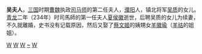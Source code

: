 {{Unreferenced|time=2014-4-7}}
'''吴夫人'''，[[三国|三国]]时期[[曹魏|曹魏]]执政[[司马师|司马师]]的第二任夫人，[[濮阳郡|濮阳]]人，镇北将军[[吴质|吴质]]的女儿。[[青龙_(曹魏)|青龙]]二年（234年）时司馬師的第一任夫人[[夏侯徽|夏侯徽]]逝世，后聘吴质的女儿为续妻，不久就離婚，史书没有记载原因，然后又娶了[[蔡文姬|蔡文姬]]的姨甥女[[羊徽瑜|羊徽瑜]]（[[羊祜|羊祜]]的姐姐）。

{{晉朝皇后}}
[[Category:曹魏女性人物|W]]
[[Category:西晋皇帝配偶|W]]
[[Category:中国皇帝嫡妻未得封后者|W]]
[[Category:吴姓|~]]
[[Category:濮阳人|W]]